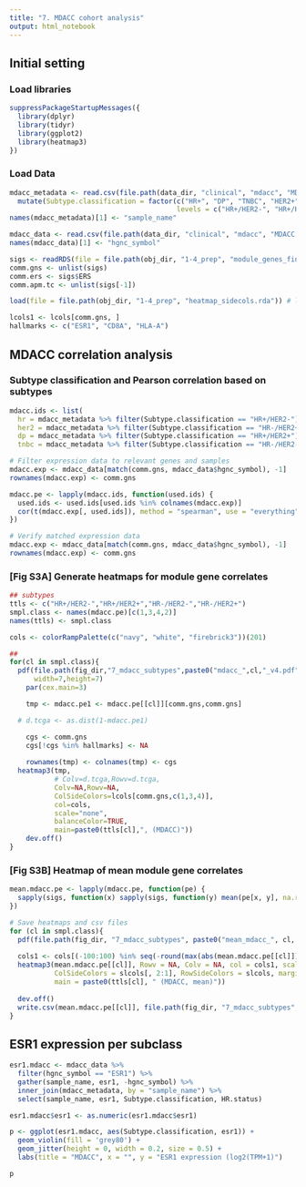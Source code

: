 ```yaml
---
title: "7. MDACC cohort analysis"
output: html_notebook
---
```


## Initial setting
### Load libraries
```r
suppressPackageStartupMessages({
  library(dplyr)
  library(tidyr)
  library(ggplot2)
  library(heatmap3)
})
```

### Load Data
```r
mdacc_metadata <- read.csv(file.path(data_dir, "clinical", "mdacc", "MDACC 74 tumors description.csv")) %>%
  mutate(Subtype.classification = factor(c("HR+", "DP", "TNBC", "HER2+")[((HR.status == "negative") * 2 + (HER2.status == "positive") + 1)], 
                                         levels = c("HR+/HER2-", "HR+/HER2+", "HR-/HER2-", "HR-/HER2+")))
names(mdacc_metadata)[1] <- "sample_name"

mdacc_data <- read.csv(file.path(data_dir, "clinical", "mdacc", "MDACC 74 tumors log2 tpm RNA-seq data.csv"))
names(mdacc_data)[1] <- "hgnc_symbol"

sigs <- readRDS(file = file.path(obj_dir, "1-4_prep", "module_genes_final_122923.rds"))
comm.gns <- unlist(sigs)
comm.ers <- sigs$ERS
comm.apm.tc <- unlist(sigs[-1])

load(file = file.path(obj_dir, "1-4_prep", "heatmap_sidecols.rda")) # lcols, slcols

lcols1 <- lcols[comm.gns, ]
hallmarks <- c("ESR1", "CD8A", "HLA-A")
```

## MDACC correlation analysis
### Subtype classification and Pearson correlation based on subtypes
```r
mdacc.ids <- list(
  hr = mdacc_metadata %>% filter(Subtype.classification == "HR+/HER2-") %>% pull(sample_name),
  her2 = mdacc_metadata %>% filter(Subtype.classification == "HR-/HER2+") %>% pull(sample_name),
  dp = mdacc_metadata %>% filter(Subtype.classification == "HR+/HER2+") %>% pull(sample_name),
  tnbc = mdacc_metadata %>% filter(Subtype.classification == "HR-/HER2-") %>% pull(sample_name))

# Filter expression data to relevant genes and samples
mdacc.exp <- mdacc_data[match(comm.gns, mdacc_data$hgnc_symbol), -1]
rownames(mdacc.exp) <- comm.gns

mdacc.pe <- lapply(mdacc.ids, function(used.ids) {
  used.ids <- used.ids[used.ids %in% colnames(mdacc.exp)]
  cor(t(mdacc.exp[, used.ids]), method = "spearman", use = "everything")
})

# Verify matched expression data
mdacc.exp <- mdacc_data[match(comm.gns, mdacc_data$hgnc_symbol), -1]
rownames(mdacc.exp) <- comm.gns
```

### [Fig S3A] Generate heatmaps for module gene correlates
```r
## subtypes
ttls <- c("HR+/HER2-","HR+/HER2+","HR-/HER2-","HR-/HER2+")
smpl.class <- names(mdacc.pe)[c(1,3,4,2)]
names(ttls) <- smpl.class

cols <- colorRampPalette(c("navy", "white", "firebrick3"))(201)

##
for(cl in smpl.class){
  pdf(file.path(fig_dir,"7_mdacc_subtypes",paste0("mdacc_",cl,"_v4.pdf")),
      width=7,height=7)	
	par(cex.main=3)

	tmp <- mdacc.pe1 <- mdacc.pe[[cl]][comm.gns,comm.gns]

  # d.tcga <- as.dist(1-mdacc.pe1)

	cgs <- comm.gns
	cgs[!cgs %in% hallmarks] <- NA
	
	rownames(tmp) <- colnames(tmp) <- cgs
  heatmap3(tmp,
           # Colv=d.tcga,Rowv=d.tcga,
           Colv=NA,Rowv=NA,
           ColSideColors=lcols[comm.gns,c(1,3,4)],
           col=cols,
           scale="none",
           balanceColor=TRUE,
           main=paste0(ttls[cl],", (MDACC)"))
	dev.off()
}
```

### [Fig S3B] Heatmap of mean module gene correlates
```r
mean.mdacc.pe <- lapply(mdacc.pe, function(pe) {
  sapply(sigs, function(x) sapply(sigs, function(y) mean(pe[x, y], na.rm = TRUE)))
})

# Save heatmaps and csv files
for (cl in smpl.class){
  pdf(file.path(fig_dir, "7_mdacc_subtypes", paste0("mean_mdacc_", cl, "_v4.pdf")), width = 7, height = 7)
  
  cols1 <- cols[(-100:100) %in% seq(-round(max(abs(mean.mdacc.pe[[cl]]) * 100)), round(max(abs(mean.mdacc.pe[[cl]]) * 100)))]
  heatmap3(mean.mdacc.pe[[cl]], Rowv = NA, Colv = NA, col = cols1, scale = "none", balanceColor = TRUE,
           ColSideColors = slcols[, 2:1], RowSideColors = slcols, margins = c(7, 7), cexRow = 1.5, cexCol = 1.5,
           main = paste0(ttls[cl], " (MDACC, mean)"))
  
  dev.off()
  write.csv(mean.mdacc.pe[[cl]], file.path(fig_dir, "7_mdacc_subtypes", paste0("mean_mdacc_", cl, "_v4.csv")))
}
```

## ESR1 expression per subclass
```r
esr1.mdacc <- mdacc_data %>%
  filter(hgnc_symbol == "ESR1") %>%
  gather(sample_name, esr1, -hgnc_symbol) %>%
  inner_join(mdacc_metadata, by = "sample_name") %>%
  select(sample_name, esr1, Subtype.classification, HR.status)

esr1.mdacc$esr1 <- as.numeric(esr1.mdacc$esr1)

p <- ggplot(esr1.mdacc, aes(Subtype.classification, esr1)) +
  geom_violin(fill = 'grey80') +
  geom_jitter(height = 0, width = 0.2, size = 0.5) +
  labs(title = "MDACC", x = "", y = "ESR1 expression (log2(TPM+1)")

p
```
